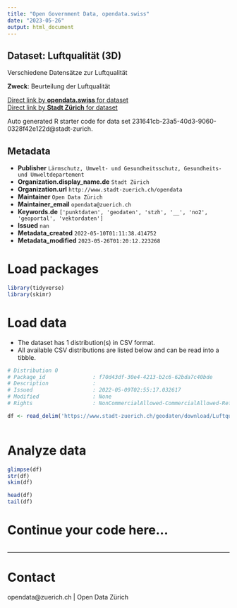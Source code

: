 ```yaml
---
title: "Open Government Data, opendata.swiss"
date: "2023-05-26"
output: html_document
---
```


## Dataset: Luftqualität (3D)

Verschiedene Datensätze zur Luftqualität

**Zweck**: Beurteilung der Luftqualität

[Direct link by **opendata.swiss** for dataset](https://opendata.swiss/de/dataset/luftqualitat)<br>
[Direct link by **Stadt Zürich** for dataset](https://data.stadt-zuerich.ch/dataset/geo_luftqualitaet)

Auto generated R starter code for data set 231641cb-23a5-40d3-9060-0328f42e122d@stadt-zurich.

## Metadata

- **Publisher** `Lärmschutz, Umwelt- und Gesundheitsschutz, Gesundheits- und Umweltdepartement`
- **Organization.display_name.de** `Stadt Zürich`
- **Organization.url** `http://www.stadt-zuerich.ch/opendata`
- **Maintainer** `Open Data Zürich`
- **Maintainer_email** `opendata@zuerich.ch`
- **Keywords.de** `['punktdaten', 'geodaten', 'stzh', '__', 'no2', 'geoportal', 'vektordaten']`
- **Issued** `nan`
- **Metadata_created** `2022-05-10T01:11:38.414752`
- **Metadata_modified** `2023-05-26T01:20:12.223268`


# Load packages

```r

library(tidyverse)
library(skimr)

```

# Load data

-   The dataset has 1 distribution(s) in CSV format.
-   All available CSV distributions are listed below and can be read into a tibble.

```r

# Distribution 0
# Package_id               : f70d43df-30e4-4213-b2c6-62bda7c40bde
# Description              : 
# Issued                   : 2022-05-09T02:55:17.032617
# Modified                 : None
# Rights                   : NonCommercialAllowed-CommercialAllowed-ReferenceNotRequired

df <- read_delim('https://www.stadt-zuerich.ch/geodaten/download/Luftqualitaet?format=10008')



```

# Analyze data

```r

glimpse(df)
str(df)
skim(df)

head(df)
tail(df)

```

# Continue your code here...

```r

```

------------------------------------------------------------------------

# Contact

opendata@zuerich.ch | Open Data Zürich
